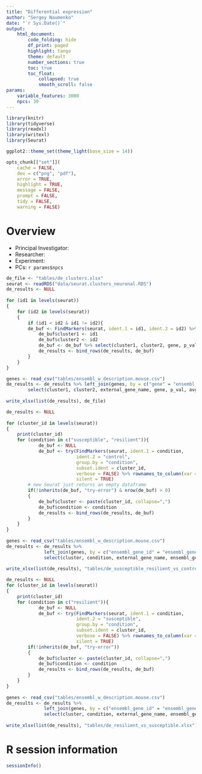 ```yaml
---
title: "Differential expression"
author: "Sergey Naumenko"
date: "`r Sys.Date()`"
output:
    html_document:
        code_folding: hide
        df_print: paged
        highlight: tango
        theme: default
        number_sections: true
        toc: true
        toc_float:
            collapsed: true
            smooth_scroll: false
params:
    variable_features: 3000
    npcs: 30
---
```



```r
library(knitr)
library(tidyverse)
library(readxl)
library(writexl)
library(Seurat)

ggplot2::theme_set(theme_light(base_size = 14))

opts_chunk[["set"]](
    cache = FALSE,
    dev = c("png", "pdf"),
    error = TRUE,
    highlight = TRUE,
    message = FALSE,
    prompt = FALSE,
    tidy = FALSE,
    warning = FALSE)

```

# Overview
- Principal Investigator: 
- Researcher: 
- Experiment: 
- PCs: `r params$npcs`

```r
de_file <- "tables/de_clusters.xlsx"
seurat <- readRDS("data/seurat.clusters_neuronal.RDS")
de_results <- NULL
    
for (id1 in levels(seurat))
{
    for (id2 in levels(seurat))
    {
        if (id1 < id2 & id1 != id2){
        de_buf <- FindMarkers(seurat, ident.1 = id1, ident.2 = id2) %>% rownames_to_column(var = "gene")
            de_buf$cluster1 <- id1
            de_buf$cluster2 <- id2
            de_buf <- de_buf %>% select(cluster1, cluster2, gene, p_val, avg_logFC, pct.1, pct.2, p_val_adj)
            de_results <- bind_rows(de_results, de_buf)
        }
    }
}

genes <- read_csv("tables/ensembl_w_description.mouse.csv")
de_results <- de_results %>% left_join(genes, by = c("gene" = "ensembl_gene_id")) %>% 
        select(cluster1, cluster2, external_gene_name, gene, p_val, avg_logFC, pct.1, pct.2, p_val_adj,            external_gene_name, description)
    
write_xlsx(list(de_results), de_file)

```

```r
de_results <- NULL
    
for (cluster_id in levels(seurat))
{
    print(cluster_id)
    for (condition in c("susceptible", "resilient")){
            de_buf <- NULL
            de_buf <- try(FindMarkers(seurat, ident.1 = condition, 
                          ident.2 = "control",
        	              group.by = "condition",
        	              subset.ident = cluster_id,
                          verbose = FALSE) %>% rownames_to_column(var = "ensembl_gene_id"), 
                          silent = TRUE)
        # new Seurat just returns an empty dataframe
        if(!inherits(de_buf, "try-error") & nrow(de_buf) > 0)
        {
            de_buf$cluster <- paste(cluster_id, collapse=",")
        	de_buf$condition <- condition
        	de_results <- bind_rows(de_results, de_buf)
        }
    }
}
    
genes <- read_csv("tables/ensembl_w_description.mouse.csv")
de_results <- de_results %>% 
              left_join(genes, by = c("ensembl_gene_id" = "ensembl_gene_id")) %>% 
              select(cluster, condition, external_gene_name, ensembl_gene_id, p_val, avg_logFC, pct.1, pct.2, p_val_adj, description)
    
write_xlsx(list(de_results), "tables/de_susceptible_resilient_vs_control.xlsx")
```


```r
de_results <- NULL
for (cluster_id in levels(seurat))
{
    print(cluster_id)
    for (condition in c("resilient")){
            de_buf <- NULL
            de_buf <- try(FindMarkers(seurat, ident.1 = condition, 
                          ident.2 = "susceptible",
        	              group.by = "condition",
        	              subset.ident = cluster_id,
                          verbose = FALSE) %>% rownames_to_column(var = "ensembl_gene_id"), 
                          silent = TRUE)
        if(!inherits(de_buf, "try-error"))
        {
            de_buf$cluster <- paste(cluster_id, collapse=",")
        	de_buf$condition <- condition
        	de_results <- bind_rows(de_results, de_buf)
        }
    }
}
    
genes <- read_csv("tables/ensembl_w_description.mouse.csv")
de_results <- de_results %>% 
              left_join(genes, by = c("ensembl_gene_id" = "ensembl_gene_id")) %>% 
              select(cluster, condition, external_gene_name, ensembl_gene_id, p_val, avg_logFC, pct.1, pct.2, p_val_adj, description)
    
write_xlsx(list(de_results), "tables/de_resilient_vs_susceptible.xlsx")
```

# R session information
```r
sessionInfo()
```

